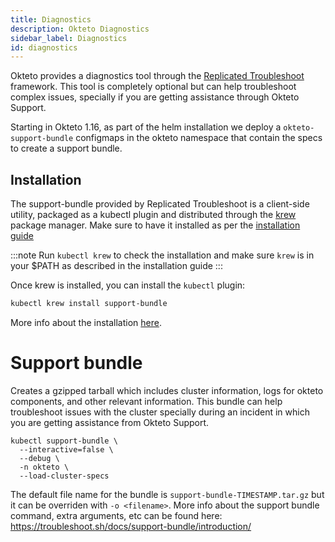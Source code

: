 ```yaml
---
title: Diagnostics
description: Okteto Diagnostics
sidebar_label: Diagnostics
id: diagnostics
---
```


Okteto provides a diagnostics tool through the [Replicated Troubleshoot](https://troubleshoot.sh) framework. This tool is completely optional but can help troubleshoot complex issues, specially if you are getting assistance through Okteto Support.

Starting in Okteto 1.16, as part of the helm installation we deploy a `okteto-support-bundle` configmaps in the okteto namespace that contain the specs to create a support bundle.

## Installation

The support-bundle provided by Replicated Troubleshoot is a client-side utility, packaged as a kubectl plugin and distributed through the [krew](https://github.com/kubernetes-sigs/krew/) package manager. Make sure to have it installed as per the [installation guide](https://krew.sigs.k8s.io/docs/user-guide/setup/install/)

:::note
Run `kubectl krew` to check the installation and make sure `krew` is in your $PATH as described in the installation guide
:::

Once krew is installed, you can install the `kubectl` plugin:


```bash
kubectl krew install support-bundle
```

More info about the installation [here](https://troubleshoot.sh/docs/#installation).

# Support bundle

Creates a gzipped tarball which includes cluster information, logs for okteto components, and other relevant information. This bundle can help troubleshoot issues with the cluster specially during an incident in which you are getting assistance from Okteto Support.

```
kubectl support-bundle \
  --interactive=false \
  --debug \
  -n okteto \
  --load-cluster-specs
```

The default file name for the bundle is `support-bundle-TIMESTAMP.tar.gz` but it can be overriden with `-o <filename>`. More info about the support bundle command, extra arguments, etc can be found here: https://troubleshoot.sh/docs/support-bundle/introduction/
